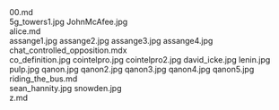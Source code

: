     
<div className="w-full md:max-w-[80rem] float-right italic">
	<MD_00_md />
	00.md
</div>
<PopImage className="w-full sm:max-w-[50vw] md:max-w-[33vw] xl:max-w-md float-right sm:m-1" src={JPG_5g_towers1_jpg} alt="5g_towers1.jpg">
	5g_towers1.jpg
</PopImage>
<PopImage className="w-full sm:max-w-[50vw] md:max-w-[33vw] xl:max-w-md float-left sm:m-1" src={JPG_JohnMcAfee_jpg} alt="JohnMcAfee.jpg">
	JohnMcAfee.jpg
</PopImage>
<div className="w-full md:max-w-[80rem] float-right italic">
	<MD_alice_md />
	alice.md
</div>
<PopImage className="w-full sm:max-w-[50vw] md:max-w-[33vw] xl:max-w-md float-right sm:m-1" src={JPG_assange1_jpg} alt="assange1.jpg">
	assange1.jpg
</PopImage>
<PopImage className="w-full sm:max-w-[50vw] md:max-w-[33vw] xl:max-w-md float-left sm:m-1" src={JPG_assange2_jpg} alt="assange2.jpg">
	assange2.jpg
</PopImage>
<PopImage className="w-full sm:max-w-[50vw] md:max-w-[33vw] xl:max-w-md float-right sm:m-1" src={JPG_assange3_jpg} alt="assange3.jpg">
	assange3.jpg
</PopImage>
<PopImage className="w-full sm:max-w-[50vw] md:max-w-[33vw] xl:max-w-md float-left sm:m-1" src={JPG_assange4_jpg} alt="assange4.jpg">
	assange4.jpg
</PopImage>
<div className="w-full md:max-w-[80rem] float-right italic">
	<MDX_chat_controlled_opposition_mdx />
	chat_controlled_opposition.mdx
</div>
<PopImage className="w-full sm:max-w-[50vw] md:max-w-[33vw] xl:max-w-md float-right sm:m-1" src={JPG_co_definition_jpg} alt="co_definition.jpg">
	co_definition.jpg
</PopImage>
<PopImage className="w-full sm:max-w-[50vw] md:max-w-[33vw] xl:max-w-md float-left sm:m-1" src={JPG_cointelpro_jpg} alt="cointelpro.jpg">
	cointelpro.jpg
</PopImage>
<PopImage className="w-full sm:max-w-[50vw] md:max-w-[33vw] xl:max-w-md float-right sm:m-1" src={JPG_cointelpro2_jpg} alt="cointelpro2.jpg">
	cointelpro2.jpg
</PopImage>
<PopImage className="w-full sm:max-w-[50vw] md:max-w-[33vw] xl:max-w-md float-left sm:m-1" src={JPG_david_icke_jpg} alt="david_icke.jpg">
	david_icke.jpg
</PopImage>
<PopImage className="w-full sm:max-w-[50vw] md:max-w-[33vw] xl:max-w-md float-right sm:m-1" src={JPG_lenin_jpg} alt="lenin.jpg">
	lenin.jpg
</PopImage>
<PopImage className="w-full sm:max-w-[50vw] md:max-w-[33vw] xl:max-w-md float-left sm:m-1" src={JPG_pulp_jpg} alt="pulp.jpg">
	pulp.jpg
</PopImage>
<PopImage className="w-full sm:max-w-[50vw] md:max-w-[33vw] xl:max-w-md float-right sm:m-1" src={JPG_qanon_jpg} alt="qanon.jpg">
	qanon.jpg
</PopImage>
<PopImage className="w-full sm:max-w-[50vw] md:max-w-[33vw] xl:max-w-md float-left sm:m-1" src={JPG_qanon2_jpg} alt="qanon2.jpg">
	qanon2.jpg
</PopImage>
<PopImage className="w-full sm:max-w-[50vw] md:max-w-[33vw] xl:max-w-md float-right sm:m-1" src={JPG_qanon3_jpg} alt="qanon3.jpg">
	qanon3.jpg
</PopImage>
<PopImage className="w-full sm:max-w-[50vw] md:max-w-[33vw] xl:max-w-md float-left sm:m-1" src={JPG_qanon4_jpg} alt="qanon4.jpg">
	qanon4.jpg
</PopImage>
<PopImage className="w-full sm:max-w-[50vw] md:max-w-[33vw] xl:max-w-md float-right sm:m-1" src={JPG_qanon5_jpg} alt="qanon5.jpg">
	qanon5.jpg
</PopImage>
<div className="w-full md:max-w-[80rem] float-right italic">
	<MD_riding_the_bus_md />
	riding_the_bus.md
</div>
<PopImage className="w-full sm:max-w-[50vw] md:max-w-[33vw] xl:max-w-md float-left sm:m-1" src={JPG_sean_hannity_jpg} alt="sean_hannity.jpg">
	sean_hannity.jpg
</PopImage>
<PopImage className="w-full sm:max-w-[50vw] md:max-w-[33vw] xl:max-w-md float-right sm:m-1" src={JPG_snowden_jpg} alt="snowden.jpg">
	snowden.jpg
</PopImage>
<div className="w-full md:max-w-[80rem] float-right italic">
	<MD_z_md />
	z.md
</div>
